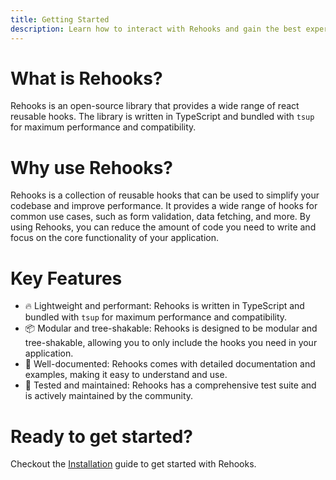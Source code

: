 ```yaml
---
title: Getting Started
description: Learn how to interact with Rehooks and gain the best experience.
---
```


# What is Rehooks?

Rehooks is an open-source library that provides a wide range of react reusable hooks. The library is written in TypeScript and bundled with `tsup` for maximum performance and compatibility.

# Why use Rehooks?

Rehooks is a collection of reusable hooks that can be used to simplify your codebase and improve performance. It provides a wide range of hooks for common use cases, such as form validation, data fetching, and more. By using Rehooks, you can reduce the amount of code you need to write and focus on the core functionality of your application.

# Key Features

- 🔥 Lightweight and performant: Rehooks is written in TypeScript and bundled with `tsup` for maximum performance and compatibility.
- 📦 Modular and tree-shakable: Rehooks is designed to be modular and tree-shakable, allowing you to only include the hooks you need in your application.
- 📝 Well-documented: Rehooks comes with detailed documentation and examples, making it easy to understand and use.
- 💪 Tested and maintained: Rehooks has a comprehensive test suite and is actively maintained by the community.

# Ready to get started?

Checkout the [Installation](/docs/installation) guide to get started with Rehooks.

<Cards>
  <Card
    title="Checkout on NPM"
    href="https://www.npmjs.com/package/rehooks-ts"
  />
  <Card
    title="Report bugs, suggest features, or contribute"
    href="https://github.com/pyr33x/rehooks-ts"
  />
</Cards>
